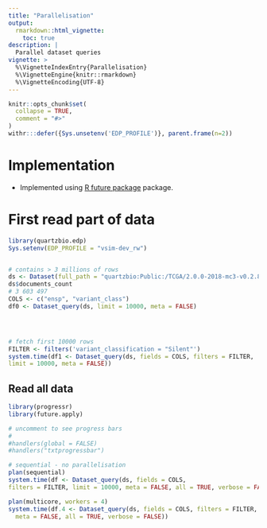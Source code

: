 ```yaml
---
title: "Parallelisation"
output:
  rmarkdown::html_vignette:
    toc: true
description: |
  Parallel dataset queries
vignette: >
  %\VignetteIndexEntry{Parallelisation}
  %\VignetteEngine{knitr::rmarkdown}
  %\VignetteEncoding{UTF-8}
---
```


```r
knitr::opts_chunk$set(
  collapse = TRUE,
  comment = "#>"
)
withr:::defer({Sys.unsetenv('EDP_PROFILE')}, parent.frame(n=2))
```

# Implementation

* Implemented using [R future package](https://cran.r-project.org/web/packages/future/vignettes/future-1-overview.html)
 package.

# First read part of data

```r
library(quartzbio.edp)
Sys.setenv(EDP_PROFILE = "vsim-dev_rw")


# contains > 3 millions of rows
ds <- Dataset(full_path = "quartzbio:Public:/TCGA/2.0.0-2018-mc3-v0.2.8/SomaticMutations-GRCh37")
ds$documents_count
# 3 603 497
COLS <- c("ensp", "variant_class")
df0 <- Dataset_query(ds, limit = 10000, meta = FALSE)




# fetch first 10000 rows
FILTER <- filters('variant_classification = "Silent"')
system.time(df1 <- Dataset_query(ds, fields = COLS, filters = FILTER, 
limit = 10000, meta = FALSE))

```

## Read all data

```r
library(progressr)
library(future.apply)

# uncomment to see progress bars
#
#handlers(global = FALSE)
#handlers("txtprogressbar")

# sequential - no parallelisation
plan(sequential)
system.time(df <- Dataset_query(ds, fields = COLS, 
filters = FILTER, limit = 10000, meta = FALSE, all = TRUE, verbose = FALSE))

plan(multicore, workers = 4)
system.time(df.4 <- Dataset_query(ds, fields = COLS, filters = FILTER, limit = 10000, 
  meta = FALSE, all = TRUE, verbose = FALSE))

```

